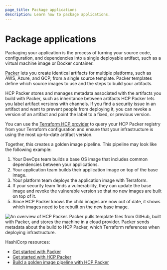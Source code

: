 ```yaml
---
page_title: Package applications
description: Learn how to package applications.
---
```


# Package applications

Packaging your application is the process of turning your source code,
configuration, and dependencies into a single deployable artifact, such as a
virtual machine image or Docker container.

[Packer](/packer) lets you create identical artifacts for multiple platforms,
such as AWS, Azure, and GCP, from a single source template. Packer templates
define which source images to use and the steps to build your artifacts.

HCP Packer stores and manages metadata associated with the artifacts you build
with Packer, such as inheritance between artifacts HCP Packer lets you label
artifact versions with channels. If you find a security issue in an artifact and
want to prevent people from deploying it, you can revoke a version of an
artifact and point the label to a fixed, or previous version.

You can use the [Terraform HCP
provider](/packer/tutorials/hcp-get-started) to
query your HCP Packer registry from your Terraform configuration and ensure that
your infrastructure is using the most up-to-date artifact version.

Together, this creates a golden image pipeline. This pipeline may look like the following example:

1. Your DevOps team builds a base OS image that includes common dependencies between your applications.
1. Your application team builds their application image on top of the base image.
1. Your platform team deploys the application image with Terraform.
1. If your security team finds a vulnerability, they can update the base image and revoke the vulnerable version so that no new images are built on top of it.
1. Since HCP Packer knows the child images are now out of date, it shows which images need to be rebuilt on the new base image.

![An overview of HCP Packer. Packer pulls template files from GitHub, built with Packer, and stores the machine in a cloud provider. Packer sends metadata about the build to HCP Packer, which Terraform references when deploying infrastructure.](/img/packer/hcp_packer_overview.png)

HashiCorp resources:

- [Get started with Packer](/packer/tutorials/aws-get-started)
- [Get started with HCP Packer](/packer/tutorials/hcp-get-started)
- [Build a golden image pipeline with HCP Packer](/packer/tutorials/cloud-production/golden-image-with-hcp-packer)